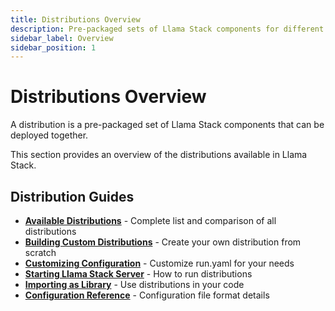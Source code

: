 ```yaml
---
title: Distributions Overview
description: Pre-packaged sets of Llama Stack components for different deployment scenarios
sidebar_label: Overview
sidebar_position: 1
---
```


# Distributions Overview

A distribution is a pre-packaged set of Llama Stack components that can be deployed together.

This section provides an overview of the distributions available in Llama Stack.

## Distribution Guides

- **[Available Distributions](./list-of-distributions)** - Complete list and comparison of all distributions
- **[Building Custom Distributions](./building-distro)** - Create your own distribution from scratch
- **[Customizing Configuration](./customizing-run-yaml)** - Customize run.yaml for your needs
- **[Starting Llama Stack Server](./starting-llama-stack-server)** - How to run distributions
- **[Importing as Library](./importing-as-library)** - Use distributions in your code
- **[Configuration Reference](./configuration)** - Configuration file format details
